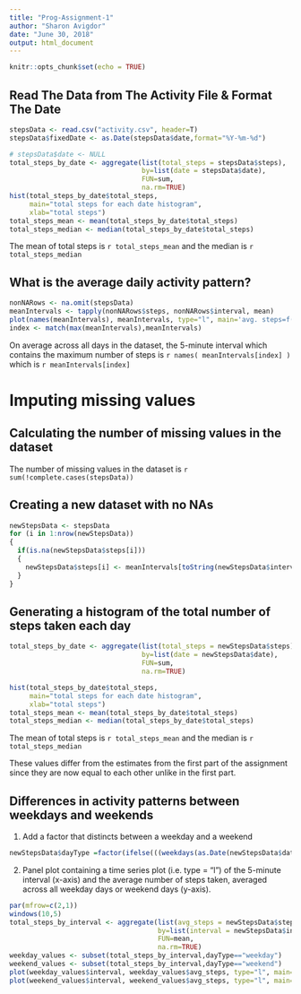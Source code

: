 ---
title: "Prog-Assignment-1"
author: "Sharon Avigdor"
date: "June 30, 2018"
output: html_document
---

```{r setup, include=FALSE}
knitr::opts_chunk$set(echo = TRUE)
```

## Read The Data from The Activity File & Format The Date


```{r readData}
stepsData <- read.csv("activity.csv", header=T)
stepsData$fixedDate <- as.Date(stepsData$date,format="%Y-%m-%d")

# stepsData$date <- NULL 
total_steps_by_date <- aggregate(list(total_steps = stepsData$steps),
                                 by=list(date = stepsData$date),
                                 FUN=sum,
                                 na.rm=TRUE)
hist(total_steps_by_date$total_steps,
     main="total steps for each date histogram",
     xlab="total steps")
total_steps_mean <- mean(total_steps_by_date$total_steps)
total_steps_median <- median(total_steps_by_date$total_steps)
```  

The mean of total steps is `r total_steps_mean` and the median is `r total_steps_median `

## What is the average daily activity pattern?

```{r timeseries}
nonNARows <- na.omit(stepsData)
meanIntervals <- tapply(nonNARows$steps, nonNARows$interval, mean)
plot(names(meanIntervals), meanIntervals, type="l", main='avg. steps=f(5 minutes intervals)',xlab = "intervals", ylab = "avg. steps per interval")
index <- match(max(meanIntervals),meanIntervals)  
```  

On average across all days in the dataset, the 5-minute interval which contains the maximum number of steps is `r names( meanIntervals[index] )` which is `r meanIntervals[index]`

# Imputing missing values

## Calculating the number of missing values in the dataset
The number of missing values in the dataset is `r sum(!complete.cases(stepsData))`  

## Creating a new dataset with no NAs
```{r fill_missing_values}
newStepsData <- stepsData
for (i in 1:nrow(newStepsData))
{
  if(is.na(newStepsData$steps[i]))
  {
    newStepsData$steps[i] <- meanIntervals[toString(newStepsData$interval[i])]
  }
}
```
## Generating a histogram of the total number of steps taken each day
```{r new_total_steps_per_day, echo=FALSE}
total_steps_by_date <- aggregate(list(total_steps = newStepsData$steps),
                                 by=list(date = newStepsData$date),
                                 FUN=sum,
                                 na.rm=TRUE)

hist(total_steps_by_date$total_steps,
     main="total steps for each date histogram",
     xlab="total steps")
total_steps_mean <- mean(total_steps_by_date$total_steps)
total_steps_median <- median(total_steps_by_date$total_steps)
```  

The mean of total steps is `r total_steps_mean` and the median is `r total_steps_median `

These values differ from the estimates from the first part of the assignment since they are now equal to each other unlike in the first part.

## Differences in activity patterns between weekdays and weekends
1. Add a factor that distincts between a weekday and a weekend
```{r weekdays}

newStepsData$dayType =factor(ifelse(((weekdays(as.Date(newStepsData$date)) == "Sunday") | (weekdays(as.Date(newStepsData$date)) == "Saturday")),"weekend","weekday"),labels = c("weekday","weekend"))

```  

2. Panel plot containing a time series plot (i.e. type = "l") of the 5-minute interval (x-axis) and the average number of steps taken, averaged across all weekday days or weekend days (y-axis).
```{r plot_panel,echo=FALSE}
par(mfrow=c(2,1))
windows(10,5)
total_steps_by_interval <- aggregate(list(avg_steps = newStepsData$steps),
                                     by=list(interval = newStepsData$interval,dayType = newStepsData$dayType),
                                     FUN=mean,
                                     na.rm=TRUE)
weekday_values <- subset(total_steps_by_interval,dayType=="weekday")
weekend_values <- subset(total_steps_by_interval,dayType=="weekend")
plot(weekday_values$interval, weekday_values$avg_steps, type="l", main='weekday',xlab = "interval", ylab = "number of steps")
plot(weekend_values$interval, weekend_values$avg_steps, type="l", main='weekend',xlab = "interval", ylab = "number of steps")
```